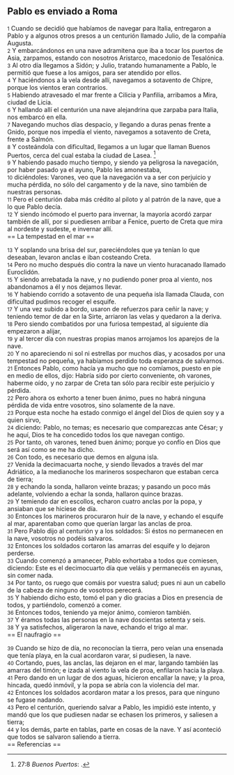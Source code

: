 == Pablo es enviado a Roma ==

{{anchor|1}} <small>1</small> Cuando se decidió que habíamos de navegar para Italia, entregaron a Pablo y a algunos otros presos a un centurión llamado Julio, de la compañía Augusta.<br>
{{anchor|2}} <small>2</small> Y embarcándonos en una nave adramitena que iba a tocar los puertos de Asia, zarpamos, estando con nosotros Aristarco, macedonio de Tesalónica.<br>
{{anchor|3}} <small>3</small> Al otro día llegamos a Sidón; y Julio, tratando humanamente a Pablo, le permitió que fuese a los amigos, para ser atendido por ellos.<br>
{{anchor|4}} <small>4</small> Y haciéndonos a la vela desde allí, navegamos a sotavento de Chipre, porque los vientos eran contrarios.<br>
{{anchor|5}} <small>5</small> Habiendo atravesado el mar frente a Cilicia y Panfilia, arribamos a Mira, ciudad de Licia.<br>
{{anchor|6}} <small>6</small> Y hallando allí el centurión una nave alejandrina que zarpaba para Italia, nos embarcó en ella.<br>
{{anchor|7}} <small>7</small> Navegando muchos días despacio, y llegando a duras penas frente a Gnido, porque nos impedía el viento, navegamos a sotavento de Creta, frente a Salmón.<br>
{{anchor|8}} <small>8</small> Y costeándola con dificultad, llegamos a un lugar que llaman Buenos Puertos, cerca del cual estaba la ciudad de Lasea. <ref>27:8 ''Buenos Puertos'': {{lib|LU|130|5|4}}.</ref><br>
{{anchor|9}} <small>9</small> Y habiendo pasado mucho tiempo, y siendo ya peligrosa la navegación, por haber pasado ya el ayuno, Pablo les amonestaba,<br>
{{anchor|10}} <small>10</small> diciéndoles: Varones, veo que la navegación va a ser con perjuicio y mucha pérdida, no sólo del cargamento y de la nave, sino también de nuestras personas.<br>
{{anchor|11}} <small>11</small> Pero el centurión daba más crédito al piloto y al patrón de la nave, que a lo que Pablo decía.<br>
{{anchor|12}} <small>12</small> Y siendo incómodo el puerto para invernar, la mayoría acordó zarpar también de allí, por si puediesen arribar a Fenice, puerto de Creta que mira al nordeste y sudeste, e invernar allí.<br>
== La tempestad en el mar ==

{{anchor|13}} <small>13</small> Y soplando una brisa del sur, pareciéndoles que ya tenían lo que deseaban, levaron anclas e iban costeando Creta.<br>
{{anchor|14}} <small>14</small> Pero no mucho después dio contra la nave un viento huracanado llamado Euroclidón.<br>
{{anchor|15}} <small>15</small> Y siendo arrebatada la nave, y no pudiendo poner proa al viento, nos abandonamos a él y nos dejamos llevar.<br>
{{anchor|16}} <small>16</small> Y habiendo corrido a sotavento de una pequeña isla llamada Clauda, con dificultad pudimos recoger el esquife.<br>
{{anchor|17}} <small>17</small> Y una vez subido a bordo, usaron de refuerzos para ceñir la nave; y teniendo temor de dar en la Sirte, arriaron las velas y quedaron a la deriva.<br>
{{anchor|18}} <small>18</small> Pero siendo combatidos por una furiosa tempestad, al siguiente día empezaron a alijar,<br>
{{anchor|19}} <small>19</small> y al tercer día con nuestras propias manos arrojamos los aparejos de la nave.<br>
{{anchor|20}} <small>20</small> Y no apareciendo ni sol ni estrellas por muchos días, y acosados por una tempestad no pequeña, ya habíamos perdido toda esperanza de salvarnos.<br>
{{anchor|21}} <small>21</small> Entonces Pablo, como hacía ya mucho que no comíamos, puesto en pie en medio de ellos, dijo: Habría sido por cierto conveniente, oh varones, haberme oído, y no zarpar de Creta tan sólo para recibir este perjuicio y pérdida.<br>
{{anchor|22}} <small>22</small> Pero ahora os exhorto a tener buen ánimo, pues no habrá ninguna pérdida de vida entre vosotros, sino solamente de la nave.<br>
{{anchor|23}} <small>23</small> Porque esta noche ha estado conmigo el ángel del Dios de quien soy y a quien sirvo,<br>
{{anchor|24}} <small>24</small> diciendo: Pablo, no temas; es necesario que comparezcas ante César; y he aquí, Dios te ha concedido todos los que navegan contigo.<br>
{{anchor|25}} <small>25</small> Por tanto, oh varones, tened buen ánimo; porque yo confío en Dios que será así como se me ha dicho.<br>
{{anchor|26}} <small>26</small> Con todo, es necesario que demos en alguna isla.<br>
{{anchor|27}} <small>27</small> Venida la decimacuarta noche, y siendo llevados a través del mar Adriático, a la medianoche los marineros sospecharon que estaban cerca de tierra;<br>
{{anchor|28}} <small>28</small> y echando la sonda, hallaron veinte brazas; y pasando un poco más adelante, volviendo a echar la sonda, hallaron quince brazas.<br>
{{anchor|29}} <small>29</small> Y temiendo dar en escollos, echaron cuatro anclas por la popa, y ansiaban que se hiciese de día.<br>
{{anchor|30}} <small>30</small> Entonces los marineros procuraron huir de la nave, y echando el esquife al mar, aparentaban como que querían largar las anclas de proa.<br>
{{anchor|31}} <small>31</small> Pero Pablo dijo al centurión y a los soldados: Si éstos no permanecen en la nave, vosotros no podéis salvaros.<br>
{{anchor|32}} <small>32</small> Entonces los soldados cortaron las amarras del esquife y lo dejaron perderse.<br>
{{anchor|33}} <small>33</small> Cuando comenzó a amanecer, Pablo exhortaba a todos que comiesen, diciendo: Este es el decimocuarto día que veláis y permanecéis en ayunas, sin comer nada.<br>
{{anchor|34}} <small>34</small> Por tanto, os ruego que comáis por vuestra salud; pues ni aun un cabello de la cabeza de ninguno de vosotros perecerá.<br>
{{anchor|35}} <small>35</small> Y habiendo dicho esto, tomó el pan y dio gracias a Dios en presencia de todos, y partiéndolo, comenzó a comer.<br>
{{anchor|36}} <small>36</small> Entonces todos, teniendo ya mejor ánimo, comieron también.<br>
{{anchor|37}} <small>37</small> Y éramos todas las personas en la nave doscientas setenta y seis.<br>
{{anchor|38}} <small>38</small> Y ya satisfechos, aligeraron la nave, echando el trigo al mar.<br>
== El naufragio ==

{{anchor|39}} <small>39</small> Cuando se hizo de día, no reconocían la tierra, pero veían una ensenada que tenía playa, en la cual acordaron varar, si pudiesen, la nave.<br>
{{anchor|40}} <small>40</small> Cortando, pues, las anclas, las dejaron en el mar, largando también las amarras del timón; e izada al viento la vela de proa, enfilaron hacia la playa.<br>
{{anchor|41}} <small>41</small> Pero dando en un lugar de dos aguas, hicieron encallar la nave; y la proa, hincada, quedó inmóvil, y la popa se abría con la violencia del mar.<br>
{{anchor|42}} <small>42</small> Entonces los soldados acordaron matar a los presos, para que ninguno se fugase nadando.<br>
{{anchor|43}} <small>43</small> Pero el centurión, queriendo salvar a Pablo, les impidió este intento, y mandó que los que pudiesen nadar se echasen los primeros, y saliesen a tierra;<br>
{{anchor|44}} <small>44</small> y los demás, parte en tablas, parte en cosas de la nave. Y así aconteció que todos se salvaron saliendo a tierra.<br>
== Referencias ==

<references />

